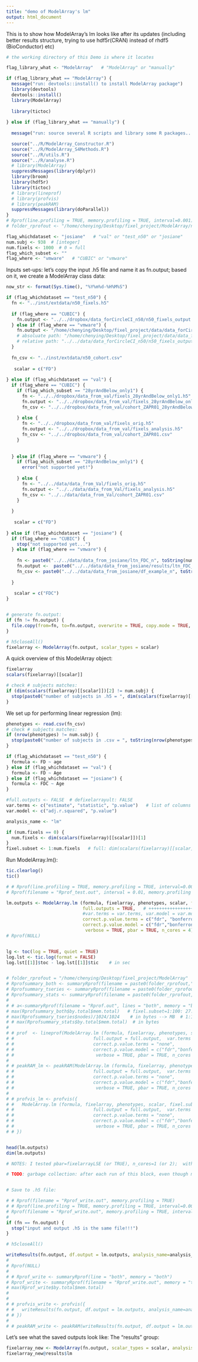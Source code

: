 ```yaml
---
title: "demo of ModelArray's lm"
output: html_document
---
```

<!-- # ```{r setup, include = fixelarrayLSE} -->
<!-- # knitr::opts_chunk$set(eval = fixelarrayLSE, cache = TRUE)   # save the cache -->
<!-- # ``` -->
This is to show how ModelArray's lm looks like after its updates (including better results structure, trying to use hdf5r(CRAN) instead of rhdf5 (BioConductor) etc)
```r
# the working directory of this Demo is where it locates

flag_library_what <- "ModelArray"   # "ModelArray" or "manually"

if (flag_library_what == "ModelArray") {
  message("run: devtools::install() to install ModelArray package")
  library(devtools)
  devtools::install()
  library(ModelArray)
  
  library(tictoc)
  
} else if (flag_library_what == "manually") {
  
  message("run: source several R scripts and library some R packages...")

  source("../R/ModelArray_Constructor.R")
  source("../R/ModelArray_S4Methods.R")
  source("../R/utils.R")
  source("../R/analyse.R")
  # library(ModelArray)
  suppressMessages(library(dplyr))
  library(broom)
  library(hdf5r)
  library(tictoc)
  # library(lineprof)
  # library(profvis)
  # library(peakRAM)
  suppressMessages(library(doParallel))
}
# Rprof(line.profiling = TRUE, memory.profiling = TRUE, interval=0.001) 
# folder_rprofout <- "/home/chenying/Desktop/fixel_project/ModelArray/notebooks"

flag_whichdataset <- "josiane"   # "val" or "test_n50" or "josiane"
num.subj <- 938  # [integer]   
num.fixels <- 1000  # 0 = full 
flag_which_subset <- ""
flag_where <- "vmware"   # "CUBIC" or "vmware"
```
Inputs set-ups: let's copy the input .h5 file and name it as fn.output; based on it, we create a ModelArray class data:
```r
now_str <- format(Sys.time(), "%Y%m%d-%H%M%S")

if (flag_whichdataset == "test_n50") {
  fn <- "../inst/extdata/n50_fixels.h5"
  
  if (flag_where == "CUBIC") {
    fn.output <- "../../dropbox/data_forCircleCI_n50/n50_fixels_output.h5"
  } else if (flag_where == "vmware") {
    fn.output <- "/home/chenying/Desktop/fixel_project/data/data_forCircleCI_n50/n50_fixels_output.h5"  
    # absoluate path: "/home/chenying/Desktop/fixel_project/data/data_forCircleCI_n50/n50_fixels_output.h5";  
    # relative path: "../../data/data_forCircleCI_n50/n50_fixels_output.h5"
  }
  
  fn_csv <- "../inst/extdata/n50_cohort.csv"
  
   scalar = c("FD")
  
} else if (flag_whichdataset == "val") {
  if (flag_where == "CUBIC") {
    if (flag_which_subset == "28yrAndBelow_only1") {
      fn <- "../../dropbox/data_from_val/fixels_28yrAndBelow_only1.h5"
      fn.output <- "../../dropbox/data_from_val/fixels_28yrAndBelow_only1_analysis.h5"
      fn_csv <- "../../dropbox/data_from_val/cohort_ZAPR01_28yrAndBelow_only1.csv"
      
    } else {
      fn <- "../../dropbox/data_from_val/fixels_orig.h5"
      fn.output <- "../../dropbox/data_from_val/fixels_analysis.h5"
      fn_csv <- "../../dropbox/data_from_val/cohort_ZAPR01.csv"
    }
    
      
  } else if (flag_where == "vmware") {
    if (flag_which_subset == "28yrAndBelow_only1") {
      error("not supported yet!")
      
    } else {
      fn <- "../../data/data_from_Val/fixels_orig.h5"
      fn.output <- "../../data/data_from_Val/fixels_analysis.h5"
      fn_csv <- "../../data/data_from_Val/cohort_ZAPR01.csv"
    }
    
  }
  
   scalar = c("FD")
  
} else if (flag_whichdataset == "josiane") {
  if (flag_where == "CUBIC") {
    stop("not supported yet...")
  } else if (flag_where == "vmware") {
    
    fn <- paste0("../../data/data_from_josiane/ltn_FDC_n", toString(num.subj), ".h5")
    fn.output <-  paste0("../../data/data_from_josiane/results/ltn_FDC_n", toString(num.subj), "_wResults_nfixel-",toString(num.fixels), "_",now_str, ".h5")
    fn_csv <- paste0("../../data/data_from_josiane/df_example_n", toString(num.subj), ".csv")
    
  }
  
   scalar = c("FDC")
}


# generate fn.output:
if (fn != fn.output) {
  file.copy(from=fn, to=fn.output, overwrite = TRUE, copy.mode = TRUE, copy.date = TRUE)   # , recursive = TRUE
}

# h5closeAll()
fixelarray <- ModelArray(fn.output, scalar_types = scalar)
```
<!-- Let's create a H5File to access the output .h5 file: -->
<!-- ```{r} -->
<!-- fn.output.h5 <- H5File$new(fn.output, mode="a")    # open; "a": creates a new file or opens an existing one for read/write -->
<!-- fn.output.h5 -->

<!-- fixelarray <-  ModelArray(fn) # TODO: error with fixelarray <- ModelArray(fn.output)  ??? -->
<!-- ``` -->
A quick overview of this ModelArray object:
```r
fixelarray
scalars(fixelarray)[[scalar]]

# check # subjects matches:
if (dim(scalars(fixelarray)[[scalar]])[2] != num.subj) {
  stop(paste0("number of subjects in .h5 = ", dim(scalars(fixelarray)[[scalar]])[2], ", is not equal to entered number = ", toString(num.subj)))
}
```

We set up for performing linear regression (lm):
```r
phenotypes <- read.csv(fn_csv)
# check # subjects matches:
if (nrow(phenotypes) != num.subj) {
  stop(paste0("number of subjects in .csv = ", toString(nrow(phenotypes)), ", is not equal to entered number = ", toString(num.subj)))
}

if (flag_whichdataset == "test_n50") {
  formula <- FD ~ age
} else if (flag_whichdataset == "val") {
  formula <- FD ~ Age
} else if (flag_whichdataset == "josiane") {
  formula <- FDC ~ Age
}

#full.outputs <- FALSE  # defixelarrayult: FALSE
var.terms <- c("estimate", "statistic", "p.value")   # list of columns to keep  | , "std.error","statistic"
var.model <- c("adj.r.squared", "p.value")

analysis_name <- "lm"

if (num.fixels == 0) {
  num.fixels <- dim(scalars(fixelarray)[[scalar]])[1]
}
fixel.subset <- 1:num.fixels   # full: dim(scalars(fixelarray)[[scalar]])[1]
```

Run ModelArray.lm():
```r
tic.clearlog()
tic()

# # Rprof(line.profiling = TRUE, memory.profiling = TRUE, interval=0.001) 
# Rprof(filename = "Rprof_test.out", interval = 0.01, memory.profiling = TRUE)   # interval = 0.001

lm.outputs <- ModelArray.lm (formula, fixelarray, phenotypes, scalar, fixel.subset = fixel.subset, 
                             full.outputs = TRUE,   # +++++++++++++++++++++
                             #var.terms = var.terms, var.model = var.model, 
                             correct.p.value.terms = c("fdr", "bonferroni"),
                             correct.p.value.model = c("fdr","bonferroni"),
                              verbose = TRUE, pbar = TRUE, n_cores = 4)  # , na.action="na.fixelarrayil"
# Rprof(NULL)


lg <- toc(log = TRUE, quiet = TRUE)
log.lst <- tic.log(format = FALSE)
log.lst[[1]]$toc - log.lst[[1]]$tic    # in sec


# folder_rprofout = "/home/chenying/Desktop/fixel_project/ModelArray"
# Rprofsummary_both <- summaryRprof(filename = paste0(folder_rprofout,"/","Rprof_test.out"), memory = "both")
# Rprofsummary_tseries <- summaryRprof(filename = paste0(folder_rprofout,"/","Rprof_test.out"), memory = "tseries")
# Rprofsummary_stats <- summaryRprof(filename = paste0(folder_rprofout,"/","Rprof_test.out"), memory = "stats")
# 
# # a<-summaryRprof(filename = "Rprof.out", lines = "both", memory = "both")   
# max(Rprofsummary_both$by.total$mem.total)   # fixel.subset=1:100: 27.0MB BUT object.size of fixelarray (15.5KB) and phenotypes (11.3KB); 1:1000 = 42.5MB BUT object.size(lm.outputs)=90KB, even object.size(fits)=184KB
# max(Rprofsummary_tseries$nodes)/1024/1024    # in bytes --> MB  # 1:1000: max=502MB; median=0.0834198 MB; mean=2.180295 MB
# # max(Rprofsummary_stats$by.total$mem.total)  # in bytes
# 
# # prof  <- lineprof(ModelArray.lm (formula, fixelarray, phenotypes, scalar, fixel.subset = fixel.subset, 
# #                              full.output = full.output,  var.terms = var.terms, var.model = var.model, 
# #                              correct.p.value.terms = "none",
# #                              correct.p.value.model = c("fdr","bonferroni"),
# #                               verbose = TRUE, pbar = TRUE, n_cores = 2))
# 
# # peakRAM_lm <- peakRAM(ModelArray.lm (formula, fixelarray, phenotypes, scalar, fixel.subset = fixel.subset, 
# #                              full.output = full.output,  var.terms = var.terms, var.model = var.model, 
# #                              correct.p.value.terms = "none",
# #                              correct.p.value.model = c("fdr","bonferroni"),
# #                               verbose = TRUE, pbar = TRUE, n_cores = 2))
# 
# # profvis_lm <- profvis({
# #   ModelArray.lm (formula, fixelarray, phenotypes, scalar, fixel.subset = fixel.subset,
# #                              full.output = full.output,  var.terms = var.terms, var.model = var.model,
# #                              correct.p.value.terms = "none",
# #                              correct.p.value.model = c("fdr","bonferroni"),
# #                               verbose = TRUE, pbar = TRUE, n_cores = 2)
# # })


head(lm.outputs)
dim(lm.outputs)

# NOTES: I tested pbar=fixelarrayLSE (or TRUE), n_cores=1 (or 2);  with one fixel #6: same with directly calling lm

# TODO: garbage collection: after each run of this block, even though matrix is overwritten, the size keeps adding... This is probably related to hdf5's deleting does not shrink the file's size.... So we should close the file, and do garbage cleaning.


# Save to .h5 file:

# # Rprof(filename = "Rprof_write.out", memory.profiling = TRUE)
# # Rprof(line.profiling = TRUE, memory.profiling = TRUE, interval=0.001)
# Rprof(filename = "Rprof_write.out", memory.profiling = TRUE, interval=0.001)
# 
if (fn == fn.output) {
  stop("input and output .h5 is the same file!!!")
}

# h5closeAll()

writeResults(fn.output, df.output = lm.outputs, analysis_name=analysis_name, overwrite=TRUE)
# 
# Rprof(NULL)
# 
# # Rprof_write <- summaryRprof(line = "both", memory = "both")
# Rprof_write <- summaryRprof(filename = "Rprof_write.out", memory = "tseries")
# max(Rprof_write$by.total$mem.total)
# 
# 
# # profvis_write <- profvis({
# #   writeResults(fn.output, df.output = lm.outputs, analysis_name=analysis_name, overwrite=TRUE)
# # })
# 
# # peakRAM_write <- peakRAM(writeResults(fn.output, df.output = lm.outputs, analysis_name=analysis_name, overwrite=TRUE))


```
<!-- Test writing results with string -->
<!-- ```{r} -->
<!-- df <- data.frame(a = 1:5, b = c("type1","type2", "type1","type2","type3")) -->
<!-- writeResults.enh(fn.output, df.output = df, analysis_name="test", overwrite=TRUE)     # tested, good -->

<!-- # results.analysis.grp[["lut_forcol2"]][1:3] -->
<!-- ``` -->

Let's see what the saved outputs look like: The "results" group:
```r
fixelarray_new <- ModelArray(fn.output, scalar_types = scalar, analysis_names = c("lm"))
fixelarray_new@results$lm
```